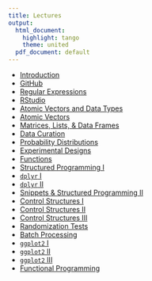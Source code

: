```yaml
---
title: Lectures
output:
  html_document:
    highlight: tango
    theme: united
  pdf_document: default
---
```



- [Introduction](https://tsoleary.github.io/comp_bio/Lecture/Lecture_01.html)
- [GitHub](https://tsoleary.github.io/comp_bio/Lecture/Lecture_02.html)
- [Regular Expressions](https://tsoleary.github.io/comp_bio/Lecture/Lecture_05.html)
- [RStudio](https://tsoleary.github.io/comp_bio/Lecture/Lecture_06.html)
- [Atomic Vectors and Data Types](https://tsoleary.github.io/comp_bio/Lecture/Lecture_07.html)
- [Atomic Vectors](https://tsoleary.github.io/comp_bio/Lecture/Lecture_08.html)
- [Matrices, Lists, & Data Frames](https://tsoleary.github.io/comp_bio/Lecture/Lecture_09.html)
- [Data Curation](https://tsoleary.github.io/comp_bio/Lecture/Lecture_10.html)
- [Probability Distributions](https://tsoleary.github.io/comp_bio/Lecture/Lecture_11.html)
- [Experimental Designs](https://tsoleary.github.io/comp_bio/Lecture/Lecture_12.html)
- [Functions](https://tsoleary.github.io/comp_bio/Lecture/Lecture_13.html)
- [Structured Programming I](https://tsoleary.github.io/comp_bio/Lecture/Lecture_14.html)
- [`dplyr` I](https://tsoleary.github.io/comp_bio/Lecture/Lecture_15.html)
- [`dplyr` II](https://tsoleary.github.io/comp_bio/Lecture/Lecture_16.html)
- [Snippets & Structured Programming II](https://tsoleary.github.io/comp_bio/Lecture/Lecture_17.html)
- [Control Structures I](https://tsoleary.github.io/comp_bio/Lecture/Lecture_18.html)
- [Control Structures II](https://tsoleary.github.io/comp_bio/Lecture/Lecture_19.html)
- [Control Structures III](https://tsoleary.github.io/comp_bio/Lecture/Lecture_20.html)
- [Randomization Tests](https://tsoleary.github.io/comp_bio/Lecture/Lecture_21.html)
- [Batch Processing](https://tsoleary.github.io/comp_bio/Lecture/Lecture_22.html)
- [`ggplot2` I](https://tsoleary.github.io/comp_bio/Lecture/Lecture_23.html)
- [`ggplot2` II](https://tsoleary.github.io/comp_bio/Lecture/Lecture_24.html)
- [`ggplot2` III](https://tsoleary.github.io/comp_bio/Lecture/Lecture_25.html)
- [Functional Programming](https://tsoleary.github.io/comp_bio/Lecture/Lecture_26.html)